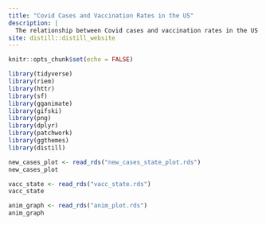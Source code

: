 ```yaml
---
title: "Covid Cases and Vaccination Rates in the US"
description: |
  The relationship between Covid cases and vaccination rates in the US
site: distill::distill_website
---
```


```r
knitr::opts_chunk$set(echo = FALSE)

library(tidyverse)
library(riem)
library(httr)
library(sf)
library(gganimate)
library(gifski)
library(png)
library(dplyr)
library(patchwork)
library(ggthemes)
library(distill)


```

```r
new_cases_plot <- read_rds("new_cases_state_plot.rds")
new_cases_plot
```
```r
vacc_state <- read_rds("vacc_state.rds")
vacc_state
```
```r
anim_graph <- read_rds("anim_plot.rds")
anim_graph
```